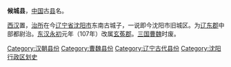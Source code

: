 '''候城县'''，[[中国|中国]]古[[县|县]]名。

[[西汉|西汉]]置，[[治所|治所]]在今[[辽宁省|辽宁省]][[沈阳市|沈阳市]]东南古城子，一说即今沈阳市旧城区。为[[辽东郡|辽东郡]]中部都尉治。[[东汉|东汉]][[永初_(东汉)|永初]]元年（107年）改属[[玄菟郡|玄菟郡]]。[[三国|三国]][[曹魏|曹魏]]时废。 

{{辽宁行政区划小作品}}
[[Category:汉朝县份|Category:汉朝县份]]
[[Category:曹魏县份|Category:曹魏县份]]
[[Category:辽宁古代县份|Category:辽宁古代县份]]
[[Category:沈阳行政区划史|Category:沈阳行政区划史]]